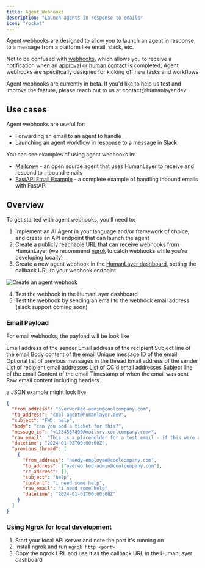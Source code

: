 ```yaml
---
title: Agent Webhooks
description: "Launch agents in response to emails"
icon: "rocket"
---
```


Agent webhooks are designed to allow you to launch an agent in response to a message from a platform like email, slack, etc.

Not to be confused with [webhooks](/core/response-webhooks), which allows you to receive a notification when an [approval](/core/human-as-tool#approvals) or [human contact](/core/human-as-tool#human-contacts)
is completed, Agent webhooks are specifically designed for kicking off new tasks and workflows

<Note>
  Agent webhooks are currently in beta. If you'd like to help us test and
  improve the feature, please reach out to us at contact@humanlayer.dev
</Note>

## Use cases

Agent webhooks are useful for:

- Forwarding an email to an agent to handle
- Launching an agent workflow in response to a message in Slack

You can see examples of using agent webhooks in:

- [Mailcrew](https://github.com/dexhorthy/mailcrew) - an open source agent that uses HumanLayer to receive and respond to inbound emails
- [FastAPI Email Example](https://github.com/humanlayer/humanlayer/tree/main/examples/fastapi-email) - a complete example of handling inbound emails with FastAPI

## Overview

To get started with agent webhooks, you'll need to:

1. Implement an AI Agent in your language and/or framework of choice, and create an API endpoint that can launch the agent
2. Create a publicly reachable URL that can receive webhooks from HumanLayer (we recommend [ngrok](https://ngrok.com/) to catch webhooks while you're developing locally)
3. Create a new agent webhook in the [HumanLayer dashboard](https://app.humanlayer.dev/), setting the callback URL to your webhook endpoint

![Create an agent webhook](/images/agent-webhooks.png)

4. Test the webhook in the HumanLayer dashboard
5. Test the webhook by sending an email to the webhook email address (slack support coming soon)

### Email Payload

For email webhooks, the payload will be look like

<ParamField body="email_payload" type="object">
  <Expandable title="EmailPayload">
    <ParamField body="from_address" type="string" required>
      Email address of the sender
    </ParamField>
    <ParamField body="to_address" type="string" required>
      Email address of the recipient
    </ParamField>
    <ParamField body="subject" type="string" required>
      Subject line of the email
    </ParamField>
    <ParamField body="body" type="string" required>
      Body content of the email
    </ParamField>
    <ParamField body="message_id" type="string" required>
      Unique message ID of the email
    </ParamField>
    <ParamField body="previous_thread" type="array">
      Optional list of previous messages in the thread
      <Expandable title="EmailMessage">
        <ParamField body="from_address" type="string" required>
          Email address of the sender
        </ParamField>
        <ParamField body="to_address" type="array" required>
          List of recipient email addresses
        </ParamField>
        <ParamField body="cc_address" type="array" required>
          List of CC'd email addresses
        </ParamField>
        <ParamField body="subject" type="string" required>
          Subject line of the email
        </ParamField>
        <ParamField body="content" type="string" required>
          Content of the email
        </ParamField>
        <ParamField body="datetime" type="string" required>
          Timestamp of when the email was sent
        </ParamField>
      </Expandable>
    </ParamField>
    <ParamField body="raw_email" type="string" required>
      Raw email content including headers
    </ParamField>
  </Expandable>
</ParamField>

a JSON example might look like

```json
{
  "from_address": "overworked-admin@coolcompany.com",
  "to_address": "cool-agent@humanlayer.dev",
  "subject": "FWD: help",
  "body": "can you add a ticket for this?",
  "message_id": "<1234567890@mailsrv.coolcompany.com>",
  "raw_email": "This is a placeholder for a test email - if this were a real email, it would include headers, etc.",
  "datetime": "2024-01-02T00:00:00Z",
  "previous_thread": [
    {
      "from_address": "needy-employee@coolcompany.com",
      "to_address": ["overworked-admin@coolcompany.com"],
      "cc_address": [],
      "subject": "help",
      "content": "i need some help",
      "raw_email": "i need some help",
      "datetime": "2024-01-01T00:00:00Z"
    }
  ]
}
```

### Using Ngrok for local development

1. Start your local API server and note the port it's running on
2. Install ngrok and run `ngrok http <port>`
3. Copy the ngrok URL and use it as the callback URL in the HumanLayer dashboard

